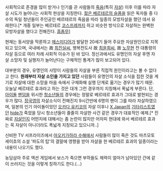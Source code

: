 사회적으로 존경을 많이 받거나 인기를 끈 사람들의 [[죽음]](특히 [[자살]]) 이후 이를 따라 자살 시도가 늘어나는 사회적 현상을 지칭한다. [[젊은 베르테르의 슬픔]]을 읽은 독자들 중 다수의 독일 청년들이 주인공인 베르테르의 죽음을 따라 일종의 모방자살을 했던 데서 유래한다.[* 개중 일부는 베르테르 [[코스프레]]까지 하고 비슷한 방식으로 자살하는 완벽한 모방자살을 했다고 전해진다. [[흠좀무]]]

현재는 동서양을 막론하고 [[매스미디어]]가 발달한 20세기 들어 주요한 자살원인으로 지목되고 있으며, 국내에서는 故 [[최진실]]씨, 행복전도사 故 [[최윤희]]씨, 故 [[노무현]] 전 대통령의 자살 등으로 여러 차례 사회적 이슈가 된 바 있다. 정신과에서도 유명인의 자살 후엔 자살 소망자 및 실행자가 늘어난다는 구체적인 통계가 많이 보고되어 있다.
 
대부분의 경우, 유명인의 사망이 사람들의 자살을 부른 직접적 원인이라고는 볼 수 없다고 한다. '''원래부터 자살 소인을 가지고 있던''' 사람들이 유명인의 자살 소식을 접한 것을 계기로 자살에 대한 소망을 마음 속에서 구체화해 실행 단계로 옮기는 경우가 많기 때문. 오늘날 베르테르 효과라고 하는 것은 대개 그런 경우까지 지칭해서 폭넓게 부른다. 단, [[아이돌]] [[팬덤]]을 위시한 [[청소년]]들의 경우에는 정말로 베르테르 효과가 그대로 발현되는 경우가 많다. [[장국영]]의 자살소식이 전해진지 9시간만에 6명의 팬이 그를 따라 자살하였으며, 일본의 인기 아이돌이었던 [[오카다 유키코]]의 자살 이후나 [[X Japan]]의 [[기타]]리스트였던 [[hide]]가 죽었을 당시 청소년들이 줄줄히 자살한 사건 같은 경우가 대표적인 예제.[* 진짜로 [[자살]]인지 어떤지에 대해서는 좀 논란이 많지만 어차피 현대에 와서 베르테르 효과는 꼭 자살이 아니더라도 폭넓게 지칭되고 있으니까..]

신비한 TV 서프라이즈에서 [[주카이 숲|아오키가하라 수해]]에서 사람들이 많이 죽은 것도 마츠모토 세이쵸의 소설 '파도의 탑'의 결말에 영향을 받아 자살을 한 베르테르 효과의 일종이라는 내용이 나오기도 했다.

농담삼아 주로 액션 게임에서 보스가 죽으면 부하들도 체력이 얼마가 남아있던 간에 같이 쓰러지는 것을 이렇게 칭하기도 한다.(...)

